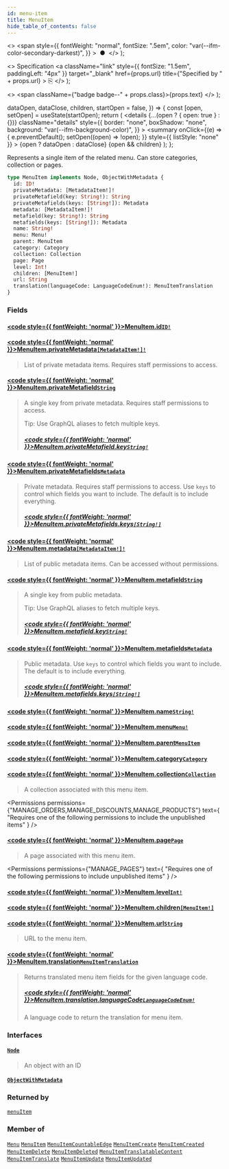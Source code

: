```yaml
---
id: menu-item
title: MenuItem
hide_table_of_contents: false
---
```


  <>
    <span
      style={{
        fontWeight: "normal",
        fontSize: ".5em",
        color: "var(--ifm-color-secondary-darkest)",
      }}
    >
      &nbsp;●&nbsp;
    </span>
  </>
);

  <>
    Specification
    <a
      className="link"
      style={{ fontSize: "1.5em", paddingLeft: "4px" }}
      target="\_blank"
      href={props.url}
      title={"Specified by " + props.url}
    >
      ⎘
    </a>
  </>
);

  <>
    <span className={"badge badge--" + props.class}>{props.text}</span>
  </>
);


  dataOpen,
  dataClose,
  children,
  startOpen = false,
}) => {
  const [open, setOpen] = useState(startOpen);
  return (
    <details
      {...(open ? { open: true } : {})}
      className="details"
      style={{
        border: "none",
        boxShadow: "none",
        background: "var(--ifm-background-color)",
      }}
    >
      <summary
        onClick={(e) => {
          e.preventDefault();
          setOpen((open) => !open);
        }}
        style={{ listStyle: "none" }}
      >
        {open ? dataOpen : dataClose}
      </summary>
      {open && children}
    </details>
  );
};

Represents a single item of the related menu. Can store categories, collection or pages.

```graphql
type MenuItem implements Node, ObjectWithMetadata {
  id: ID!
  privateMetadata: [MetadataItem!]!
  privateMetafield(key: String!): String
  privateMetafields(keys: [String!]): Metadata
  metadata: [MetadataItem!]!
  metafield(key: String!): String
  metafields(keys: [String!]): Metadata
  name: String!
  menu: Menu!
  parent: MenuItem
  category: Category
  collection: Collection
  page: Page
  level: Int!
  children: [MenuItem!]
  url: String
  translation(languageCode: LanguageCodeEnum!): MenuItemTranslation
}
```

### Fields

#### [<code style={{ fontWeight: 'normal' }}>MenuItem.<b>id</b></code>](#)<Bullet />[`ID!`](../../../api-reference/miscellaneous/scalars/id) <Badge class="secondary" text="non-null"/> <Badge class="secondary" text="scalar"/>

>

#### [<code style={{ fontWeight: 'normal' }}>MenuItem.<b>privateMetadata</b></code>](#)<Bullet />[`[MetadataItem!]!`](../../../api-reference/miscellaneous/objects/metadata-item) <Badge class="secondary" text="non-null"/> <Badge class="secondary" text="object"/>

> List of private metadata items. Requires staff permissions to access.

#### [<code style={{ fontWeight: 'normal' }}>MenuItem.<b>privateMetafield</b></code>](#)<Bullet />[`String`](../../../api-reference/miscellaneous/scalars/string) <Badge class="secondary" text="scalar"/>

> A single key from private metadata. Requires staff permissions to access.
>
> Tip: Use GraphQL aliases to fetch multiple keys.
>
> <Badge text="Added in Saleor 3.3" class="secondary margin-bottom--sm" />
>
> <FeaturePreview />
>
> ##### [<code style={{ fontWeight: 'normal' }}>MenuItem.privateMetafield.<b>key</b></code>](#)<Bullet />[`String!`](../../../api-reference/miscellaneous/scalars/string) <Badge class="secondary" text="non-null"/> <Badge class="secondary" text="scalar"/>

#### [<code style={{ fontWeight: 'normal' }}>MenuItem.<b>privateMetafields</b></code>](#)<Bullet />[`Metadata`](../../../api-reference/miscellaneous/scalars/metadata) <Badge class="secondary" text="scalar"/>

> Private metadata. Requires staff permissions to access. Use `keys` to control which fields you want to include. The default is to include everything.
>
> <Badge text="Added in Saleor 3.3" class="secondary margin-bottom--sm" />
>
> <FeaturePreview />
>
> ##### [<code style={{ fontWeight: 'normal' }}>MenuItem.privateMetafields.<b>keys</b></code>](#)<Bullet />[`[String!]`](../../../api-reference/miscellaneous/scalars/string) <Badge class="secondary" text="list"/> <Badge class="secondary" text="scalar"/>

#### [<code style={{ fontWeight: 'normal' }}>MenuItem.<b>metadata</b></code>](#)<Bullet />[`[MetadataItem!]!`](../../../api-reference/miscellaneous/objects/metadata-item) <Badge class="secondary" text="non-null"/> <Badge class="secondary" text="object"/>

> List of public metadata items. Can be accessed without permissions.

#### [<code style={{ fontWeight: 'normal' }}>MenuItem.<b>metafield</b></code>](#)<Bullet />[`String`](../../../api-reference/miscellaneous/scalars/string) <Badge class="secondary" text="scalar"/>

> A single key from public metadata.
>
> Tip: Use GraphQL aliases to fetch multiple keys.
>
> <Badge text="Added in Saleor 3.3" class="secondary margin-bottom--sm" />
>
> <FeaturePreview />
>
> ##### [<code style={{ fontWeight: 'normal' }}>MenuItem.metafield.<b>key</b></code>](#)<Bullet />[`String!`](../../../api-reference/miscellaneous/scalars/string) <Badge class="secondary" text="non-null"/> <Badge class="secondary" text="scalar"/>

#### [<code style={{ fontWeight: 'normal' }}>MenuItem.<b>metafields</b></code>](#)<Bullet />[`Metadata`](../../../api-reference/miscellaneous/scalars/metadata) <Badge class="secondary" text="scalar"/>

> Public metadata. Use `keys` to control which fields you want to include. The default is to include everything.
>
> <Badge text="Added in Saleor 3.3" class="secondary margin-bottom--sm" />
>
> <FeaturePreview />
>
> ##### [<code style={{ fontWeight: 'normal' }}>MenuItem.metafields.<b>keys</b></code>](#)<Bullet />[`[String!]`](../../../api-reference/miscellaneous/scalars/string) <Badge class="secondary" text="list"/> <Badge class="secondary" text="scalar"/>

#### [<code style={{ fontWeight: 'normal' }}>MenuItem.<b>name</b></code>](#)<Bullet />[`String!`](../../../api-reference/miscellaneous/scalars/string) <Badge class="secondary" text="non-null"/> <Badge class="secondary" text="scalar"/>

>

#### [<code style={{ fontWeight: 'normal' }}>MenuItem.<b>menu</b></code>](#)<Bullet />[`Menu!`](../../../api-reference/menu/objects/menu) <Badge class="secondary" text="non-null"/> <Badge class="secondary" text="object"/>

>

#### [<code style={{ fontWeight: 'normal' }}>MenuItem.<b>parent</b></code>](#)<Bullet />[`MenuItem`](../../../api-reference/menu/objects/menu-item) <Badge class="secondary" text="object"/>

>

#### [<code style={{ fontWeight: 'normal' }}>MenuItem.<b>category</b></code>](#)<Bullet />[`Category`](../../../api-reference/products/objects/category) <Badge class="secondary" text="object"/>

>

#### [<code style={{ fontWeight: 'normal' }}>MenuItem.<b>collection</b></code>](#)<Bullet />[`Collection`](../../../api-reference/products/objects/collection) <Badge class="secondary" text="object"/>

> A collection associated with this menu item.

<Permissions
  permissions={"MANAGE_ORDERS,MANAGE_DISCOUNTS,MANAGE_PRODUCTS"}
  text={
    "Requires one of the following permissions to include the unpublished items"
  }
/>

#### [<code style={{ fontWeight: 'normal' }}>MenuItem.<b>page</b></code>](#)<Bullet />[`Page`](../../../api-reference/pages/objects/page) <Badge class="secondary" text="object"/>

> A page associated with this menu item.

<Permissions
  permissions={"MANAGE_PAGES"}
  text={
    "Requires one of the following permissions to include unpublished items"
  }
/>

#### [<code style={{ fontWeight: 'normal' }}>MenuItem.<b>level</b></code>](#)<Bullet />[`Int!`](../../../api-reference/miscellaneous/scalars/int) <Badge class="secondary" text="non-null"/> <Badge class="secondary" text="scalar"/>

>

#### [<code style={{ fontWeight: 'normal' }}>MenuItem.<b>children</b></code>](#)<Bullet />[`[MenuItem!]`](../../../api-reference/menu/objects/menu-item) <Badge class="secondary" text="list"/> <Badge class="secondary" text="object"/>

>

#### [<code style={{ fontWeight: 'normal' }}>MenuItem.<b>url</b></code>](#)<Bullet />[`String`](../../../api-reference/miscellaneous/scalars/string) <Badge class="secondary" text="scalar"/>

> URL to the menu item.

#### [<code style={{ fontWeight: 'normal' }}>MenuItem.<b>translation</b></code>](#)<Bullet />[`MenuItemTranslation`](../../../api-reference/menu/objects/menu-item-translation) <Badge class="secondary" text="object"/>

> Returns translated menu item fields for the given language code.
>
> ##### [<code style={{ fontWeight: 'normal' }}>MenuItem.translation.<b>languageCode</b></code>](#)<Bullet />[`LanguageCodeEnum!`](../../../api-reference/miscellaneous/enums/language-code-enum) <Badge class="secondary" text="non-null"/> <Badge class="secondary" text="enum"/>
>
> A language code to return the translation for menu item.

### Interfaces

#### [`Node`](../../../api-reference/miscellaneous/interfaces/node) <Badge class="secondary" text="interface"/>

> An object with an ID

#### [`ObjectWithMetadata`](../../../api-reference/miscellaneous/interfaces/object-with-metadata) <Badge class="secondary" text="interface"/>

>

### Returned by

[`menuItem`](../../../api-reference/menu/queries/menu-item) <Badge class="secondary" text="query"/>

### Member of

[`Menu`](../../../api-reference/menu/objects/menu) <Badge class="secondary" text="object"/><Bullet />[`MenuItem`](../../../api-reference/menu/objects/menu-item) <Badge class="secondary" text="object"/><Bullet />[`MenuItemCountableEdge`](../../../api-reference/menu/objects/menu-item-countable-edge) <Badge class="secondary" text="object"/><Bullet />[`MenuItemCreate`](../../../api-reference/menu/objects/menu-item-create) <Badge class="secondary" text="object"/><Bullet />[`MenuItemCreated`](../../../api-reference/menu/objects/menu-item-created) <Badge class="secondary" text="object"/><Bullet />[`MenuItemDelete`](../../../api-reference/menu/objects/menu-item-delete) <Badge class="secondary" text="object"/><Bullet />[`MenuItemDeleted`](../../../api-reference/menu/objects/menu-item-deleted) <Badge class="secondary" text="object"/><Bullet />[`MenuItemTranslatableContent`](../../../api-reference/menu/objects/menu-item-translatable-content) <Badge class="secondary" text="object"/><Bullet />[`MenuItemTranslate`](../../../api-reference/menu/objects/menu-item-translate) <Badge class="secondary" text="object"/><Bullet />[`MenuItemUpdate`](../../../api-reference/menu/objects/menu-item-update) <Badge class="secondary" text="object"/><Bullet />[`MenuItemUpdated`](../../../api-reference/menu/objects/menu-item-updated) <Badge class="secondary" text="object"/>


